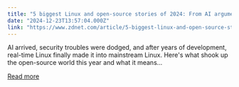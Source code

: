 ```yaml
---
title: "5 biggest Linux and open-source stories of 2024: From AI arguments to security close calls"
date: "2024-12-23T13:57:04.000Z"
link: "https://www.zdnet.com/article/5-biggest-linux-and-open-source-stories-of-2024-from-ai-arguments-to-security-close-calls/"
---
```


AI arrived, security troubles were dodged, and after years of development, real-time Linux finally made it into mainstream Linux. Here's what shook up the open-source world this year and what it means...

[Read more](https://www.zdnet.com/article/5-biggest-linux-and-open-source-stories-of-2024-from-ai-arguments-to-security-close-calls/)
